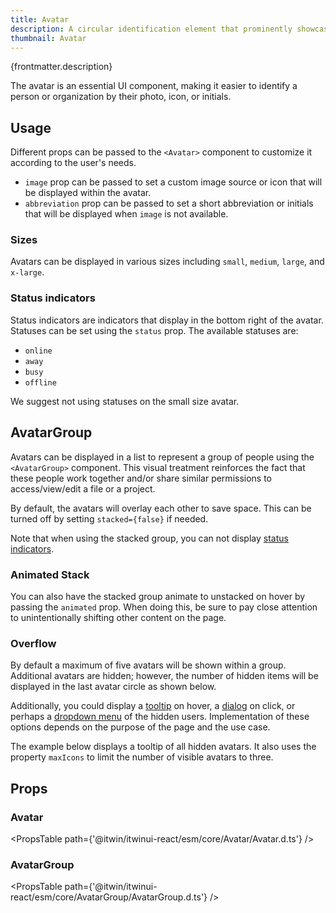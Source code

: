 ```yaml
---
title: Avatar
description: A circular identification element that prominently showcases the user's customized profile picture or their first and last name initials.
thumbnail: Avatar
---
```


<p>{frontmatter.description}</p>

<LiveExample src='Avatar.main.tsx'>
  <AllExamples.AvatarMainExample client:load />
</LiveExample>

The avatar is an essential UI component, making it easier to identify a person or organization by their photo, icon, or initials.

## Usage

Different props can be passed to the `<Avatar>` component to customize it according to the user's needs.

- `image` prop can be passed to set a custom image source or icon that will be displayed within the avatar.
- `abbreviation` prop can be passed to set a short abbreviation or initials that will be displayed when `image` is not available.

<LiveExample src='Avatar.types.tsx'>
  <AllExamples.AvatarTypesExample client:load />
</LiveExample>

### Sizes

Avatars can be displayed in various sizes including `small`, `medium`, `large`, and `x-large`.

<LiveExample src='Avatar.sizes.tsx'>
  <AllExamples.AvatarSizesExample client:load />
</LiveExample>

### Status indicators

Status indicators are indicators that display in the bottom right of the avatar. Statuses can be set using the `status` prop. The available statuses are:

- `online`
- `away`
- `busy`
- `offline`

We suggest not using statuses on the small size avatar.

<LiveExample src='Avatar.statuses.tsx'>
  <AllExamples.AvatarStatusesExample client:load />
</LiveExample>

## AvatarGroup

Avatars can be displayed in a list to represent a group of people using the `<AvatarGroup>` component. This visual treatment reinforces the fact that these people work together and/or share similar permissions to access/view/edit a file or a project.

By default, the avatars will overlay each other to save space. This can be turned off by setting `stacked={false}` if needed.

Note that when using the stacked group, you can not display [status indicators](#status-indicators).

<LiveExample src='Avatar.groupstacked.tsx'>
  <AllExamples.AvatarGroupStackedExample client:load />
</LiveExample>

### Animated Stack

You can also have the stacked group animate to unstacked on hover by passing the `animated` prop. When doing this, be sure to pay close attention to unintentionally shifting other content on the page.

<LiveExample src='Avatar.groupanimated.tsx'>
  <AllExamples.AvatarGroupAnimatedExample client:load />
</LiveExample>

### Overflow

By default a maximum of five avatars will be shown within a group. Additional avatars are hidden; however, the number of hidden items will be displayed in the last avatar circle as shown below.

<LiveExample src='Avatar.groupoverflow.tsx'>
  <AllExamples.AvatarGroupOverflowExample client:load />
</LiveExample>

Additionally, you could display a [tooltip](tooltip) on hover, a [dialog](dialog) on click, or perhaps a [dropdown menu](dropdownmenu) of the hidden users. Implementation of these options depends on the purpose of the page and the use case.

The example below displays a tooltip of all hidden avatars. It also uses the property `maxIcons` to limit the number of visible avatars to three.

<LiveExample src='Avatar.groupoverflowtooltip.tsx'>
  <AllExamples.AvatarGroupOverflowTooltipExample client:load />
</LiveExample>

## Props

### Avatar

<PropsTable path={'@itwin/itwinui-react/esm/core/Avatar/Avatar.d.ts'} />

### AvatarGroup

<PropsTable path={'@itwin/itwinui-react/esm/core/AvatarGroup/AvatarGroup.d.ts'} />
